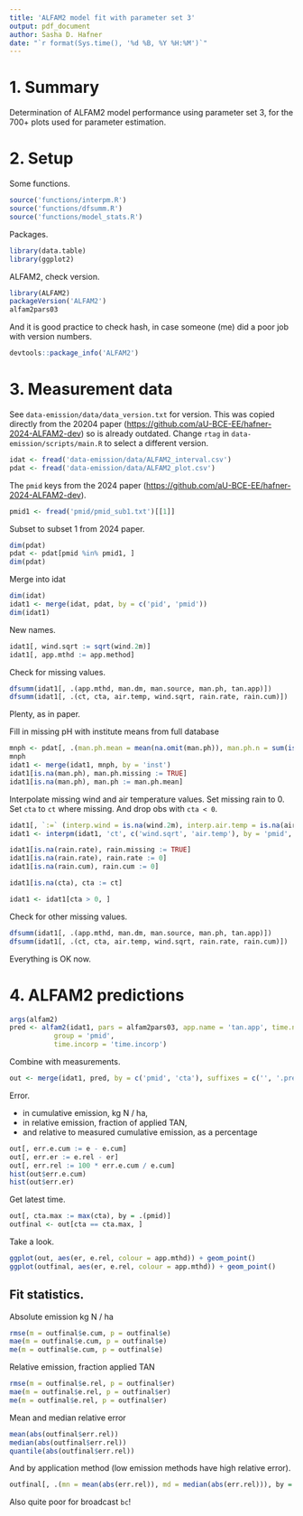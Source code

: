 ```yaml
---
title: 'ALFAM2 model fit with parameter set 3'
output: pdf_document
author: Sasha D. Hafner
date: "`r format(Sys.time(), '%d %B, %Y %H:%M')`"
---
```


# 1. Summary
Determination of ALFAM2 model performance using parameter set 3, for the 700+ plots used for parameter estimation.

# 2. Setup

Some functions.

```r
source('functions/interpm.R')
source('functions/dfsumm.R')
source('functions/model_stats.R')
```

Packages.

```r
library(data.table)
library(ggplot2)
```

ALFAM2, check version.

```r
library(ALFAM2)
packageVersion('ALFAM2')
alfam2pars03
```

And it is good practice to check hash, in case someone (me) did a poor job with version numbers.

```r
devtools::package_info('ALFAM2')
```

# 3. Measurement data

See `data-emission/data/data_version.txt` for version.
This was copied directly from the 20204 paper (<https://github.com/aU-BCE-EE/hafner-2024-ALFAM2-dev>) so is already outdated.
Change `rtag` in `data-emission/scripts/main.R` to select a different version.

```r
idat <- fread('data-emission/data/ALFAM2_interval.csv')
pdat <- fread('data-emission/data/ALFAM2_plot.csv')
```

The `pmid` keys from the 2024 paper (<https://github.com/aU-BCE-EE/hafner-2024-ALFAM2-dev>).

```r
pmid1 <- fread('pmid/pmid_sub1.txt')[[1]]
```

Subset to subset 1 from 2024 paper.

```r
dim(pdat)
pdat <- pdat[pmid %in% pmid1, ]
dim(pdat)
```

Merge into idat

```r
dim(idat)
idat1 <- merge(idat, pdat, by = c('pid', 'pmid'))
dim(idat1)
```

New names.

```r
idat1[, wind.sqrt := sqrt(wind.2m)]
idat1[, app.mthd := app.method]
```

Check for missing values.

```r
dfsumm(idat1[, .(app.mthd, man.dm, man.source, man.ph, tan.app)])
dfsumm(idat1[, .(ct, cta, air.temp, wind.sqrt, rain.rate, rain.cum)])
```

Plenty, as in paper.

Fill in missing pH with institute means from full database

```r
mnph <- pdat[, .(man.ph.mean = mean(na.omit(man.ph)), man.ph.n = sum(is.na(man.ph))), by = inst]
mnph
idat1 <- merge(idat1, mnph, by = 'inst')
idat1[is.na(man.ph), man.ph.missing := TRUE]
idat1[is.na(man.ph), man.ph := man.ph.mean]
```

Interpolate missing wind and air temperature values.
Set missing rain to 0.
Set `cta` to `ct` where missing.
And drop obs with `cta < 0`.

```r
idat1[, `:=` (interp.wind = is.na(wind.2m), interp.air.temp = is.na(air.temp)), ]
idat1 <- interpm(idat1, 'ct', c('wind.sqrt', 'air.temp'), by = 'pmid', rule = 2)

idat1[is.na(rain.rate), rain.missing := TRUE]
idat1[is.na(rain.rate), rain.rate := 0]
idat1[is.na(rain.cum), rain.cum := 0]

idat1[is.na(cta), cta := ct]

idat1 <- idat1[cta > 0, ]
```

Check for other missing values.

```r
dfsumm(idat1[, .(app.mthd, man.dm, man.source, man.ph, tan.app)])
dfsumm(idat1[, .(ct, cta, air.temp, wind.sqrt, rain.rate, rain.cum)])
```

Everything is OK now.

# 4. ALFAM2 predictions

```r
args(alfam2)
pred <- alfam2(idat1, pars = alfam2pars03, app.name = 'tan.app', time.name = 'cta',
	       group = 'pmid', 
	       time.incorp = 'time.incorp')
```

Combine with measurements.

```r
out <- merge(idat1, pred, by = c('pmid', 'cta'), suffixes = c('', '.pred'))
```

Error.

* in cumulative emission, kg N / ha,
* in relative emission, fraction of applied TAN,
* and relative to measured cumulative emission, as a percentage

```r
out[, err.e.cum := e - e.cum]
out[, err.er := e.rel - er]
out[, err.rel := 100 * err.e.cum / e.cum]
hist(out$err.e.cum)
hist(out$err.er)
```

Get latest time.

```r
out[, cta.max := max(cta), by = .(pmid)]
outfinal <- out[cta == cta.max, ]
```

Take a look.

```r
ggplot(out, aes(er, e.rel, colour = app.mthd)) + geom_point()
ggplot(outfinal, aes(er, e.rel, colour = app.mthd)) + geom_point()
```

## Fit statistics.

Absolute emission kg N / ha

```r
rmse(m = outfinal$e.cum, p = outfinal$e)
mae(m = outfinal$e.cum, p = outfinal$e)
me(m = outfinal$e.cum, p = outfinal$e)
```

Relative emission, fraction applied TAN

```r
rmse(m = outfinal$e.rel, p = outfinal$er)
mae(m = outfinal$e.rel, p = outfinal$er)
me(m = outfinal$e.rel, p = outfinal$er)
```

Mean and median relative error

```r
mean(abs(outfinal$err.rel))
median(abs(outfinal$err.rel))
quantile(abs(outfinal$err.rel))
```

And by application method (low emission methods have high relative error).

```r
outfinal[, .(mn = mean(abs(err.rel)), md = median(abs(err.rel))), by = .(app.mthd)]
```

Also quite poor for broadcast `bc`!



